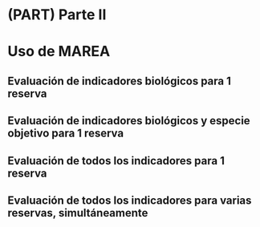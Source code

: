 # (PART) Parte II {-} 

# Uso de MAREA

## Evaluación de indicadores biológicos para 1 reserva

## Evaluación de indicadores biológicos y especie objetivo para 1 reserva

## Evaluación de todos los indicadores para 1 reserva

## Evaluación de todos los indicadores para varias reservas, simultáneamente